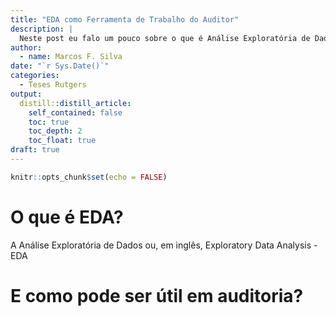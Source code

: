 ```yaml
---
title: "EDA como Ferramenta de Trabalho do Auditor"
description: |
  Neste post eu falo um pouco sobre o que é Análise Exploratória de Dados (EDA na sigla em inglês) e como ela pode ser utilizada no processo de auditoria.
author:
  - name: Marcos F. Silva
date: "`r Sys.Date()`"
categories:
  - Teses Rutgers
output:
  distill::distill_article:
    self_contained: false
    toc: true
    toc_depth: 2
    toc_float: true
draft: true
---
```



```r
knitr::opts_chunk$set(echo = FALSE)
```


# O que é EDA?

A Análise Exploratória de Dados ou, em inglês, Exploratory Data Analysis - EDA 



# E como pode ser útil em auditoria?







